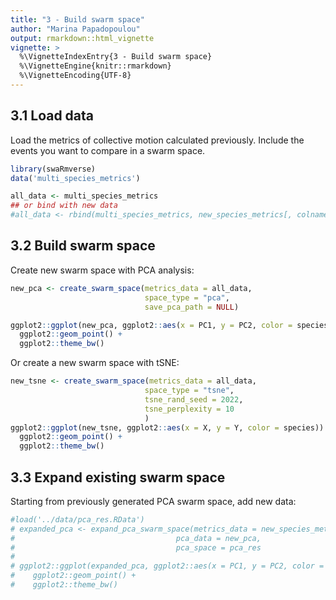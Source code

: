 ```yaml
---
title: "3 - Build swarm space"
author: "Marina Papadopoulou"
output: rmarkdown::html_vignette
vignette: >
  %\VignetteIndexEntry{3 - Build swarm space}
  %\VignetteEngine{knitr::rmarkdown}
  %\VignetteEncoding{UTF-8}
---
```


## 3.1 Load data

Load the metrics of collective motion calculated previously. Include the events you want to compare in a swarm space.

```r
library(swaRmverse)
data('multi_species_metrics')

all_data <- multi_species_metrics
## or bind with new data
#all_data <- rbind(multi_species_metrics, new_species_metrics[, colnames(new_species_metrics)!= 'group_size'])

```

## 3.2 Build swarm space

Create new swarm space with PCA analysis:

```r
new_pca <- create_swarm_space(metrics_data = all_data, 
                              space_type = "pca",
                              save_pca_path = NULL)

ggplot2::ggplot(new_pca, ggplot2::aes(x = PC1, y = PC2, color = species)) +
  ggplot2::geom_point() +
  ggplot2::theme_bw() 

```

Or create a new swarm space with tSNE:

```r
new_tsne <- create_swarm_space(metrics_data = all_data,
                              space_type = "tsne",
                              tsne_rand_seed = 2022,
                              tsne_perplexity = 10
                              )
ggplot2::ggplot(new_tsne, ggplot2::aes(x = X, y = Y, color = species)) +
  ggplot2::geom_point() +
  ggplot2::theme_bw() 

```
## 3.3 Expand existing swarm space

Starting from previously generated PCA swarm space, add new data:

```r
#load('../data/pca_res.RData')
# expanded_pca <- expand_pca_swarm_space(metrics_data = new_species_metrics, 
#                                    pca_data = new_pca,
#                                    pca_space = pca_res                                                          )
# 
# ggplot2::ggplot(expanded_pca, ggplot2::aes(x = PC1, y = PC2, color = species)) +
#    ggplot2::geom_point() +
#    ggplot2::theme_bw() 

```
